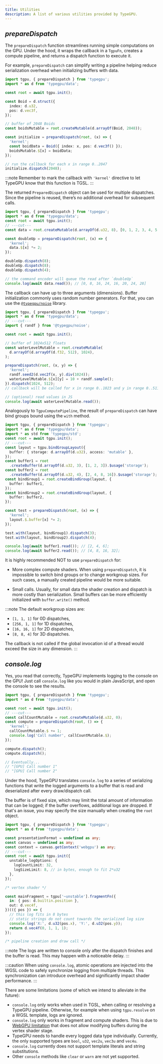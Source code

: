 ```yaml
---
title: Utilities
description: A list of various utilities provided by TypeGPU.
---
```


## *prepareDispatch*

The `prepareDispatch` function streamlines running simple computations on the GPU.
Under the hood, it wraps the callback in a `TgpuFn`, creates a compute pipeline, and returns a dispatch function to execute it.

For example, `prepareDispatch` can simplify writing a pipeline helping reduce serialization overhead when initializing buffers with data.

```ts twoslash
import tgpu, { prepareDispatch } from 'typegpu';
import * as d from 'typegpu/data';

const root = await tgpu.init();

const Boid = d.struct({
  index: d.u32,
  pos: d.vec3f,
});

// buffer of 2048 Boids
const boidsMutable = root.createMutable(d.arrayOf(Boid, 2048));

const initialize = prepareDispatch(root, (x) => {
  'kernel';
  const boidData = Boid({ index: x, pos: d.vec3f() });
  boidsMutable.$[x] = boidData;
});

// run the callback for each x in range 0..2047
initialize.dispatch(2048);
```

:::note
Remember to mark the callback with `'kernel'` directive to let TypeGPU know that this function is TGSL.
:::

The returned `PreparedDispatch` object can be used for multiple dispatches.
Since the pipeline is reused, there’s no additional overhead for subsequent calls.

```ts twoslash
import tgpu, { prepareDispatch } from 'typegpu';
import * as d from 'typegpu/data';
const root = await tgpu.init();
// ---cut---
const data = root.createMutable(d.arrayOf(d.u32, 8), [0, 1, 2, 3, 4, 5, 6, 7]);

const doubleUp = prepareDispatch(root, (x) => {
  'kernel';
  data.$[x] *= 2;
});

doubleUp.dispatch(8);
doubleUp.dispatch(8);
doubleUp.dispatch(4);

// the command encoder will queue the read after `doubleUp`
console.log(await data.read()); // [0, 8, 16, 24, 16, 20, 24, 28]
```

The callback can have up to three arguments (dimensions).
Buffer initialization commonly uses random number generators.
For that, you can use the [`@typegpu/noise`](TypeGPU/ecosystem/typegpu-noise) library.

```ts twoslash
import tgpu, { prepareDispatch } from 'typegpu';
import * as d from 'typegpu/data';
// ---cut---
import { randf } from '@typegpu/noise';

const root = await tgpu.init();

// buffer of 1024x512 floats
const waterLevelMutable = root.createMutable(
  d.arrayOf(d.arrayOf(d.f32, 512), 1024),
);

prepareDispatch(root, (x, y) => {
  'kernel';
  randf.seed2(d.vec2f(x, y).div(1024));
  waterLevelMutable.$[x][y] = 10 + randf.sample();
}).dispatch(1024, 512);
// callback will be called for x in range 0..1023 and y in range 0..511

// (optional) read values in JS
console.log(await waterLevelMutable.read());
```

Analogously to `TgpuComputePipeline`, the result of `prepareDispatch` can have bind groups bound using the `with` method.

```ts twoslash
import tgpu, { prepareDispatch } from 'typegpu';
import * as d from 'typegpu/data';
import * as std from 'typegpu/std';
const root = await tgpu.init();
// ---cut---
const layout = tgpu.bindGroupLayout({
  buffer: { storage: d.arrayOf(d.u32), access: 'mutable' },
});
const buffer1 = root
  .createBuffer(d.arrayOf(d.u32, 3), [1, 2, 3]).$usage('storage');
const buffer2 = root
  .createBuffer(d.arrayOf(d.u32, 4), [2, 4, 8, 16]).$usage('storage');
const bindGroup1 = root.createBindGroup(layout, {
  buffer: buffer1,
});
const bindGroup2 = root.createBindGroup(layout, {
  buffer: buffer2,
});

const test = prepareDispatch(root, (x) => {
  'kernel';
  layout.$.buffer[x] *= 2;
});

test.with(layout, bindGroup1).dispatch(3);
test.with(layout, bindGroup2).dispatch(4);

console.log(await buffer1.read()); // [2, 4, 6];
console.log(await buffer2.read()); // [4, 8, 16, 32];
```

It is highly recommended NOT to use `prepareDispatch` for:

- More complex compute shaders.
When using `prepareDispatch`, it is impossible to switch bind groups or to change workgroup sizes.
For such cases, a manually created pipeline would be more suitable.

- Small calls.
Usually, for small data the shader creation and dispatch is more costly than serialization.
Small buffers can be more efficiently initialized with `buffer.write()` method.

:::note
The default workgroup sizes are:

- `[1, 1, 1]` for 0D dispatches,
- `[256, 1, 1]` for 1D dispatches,
- `[16, 16, 1]` for 2D dispatches,
- `[8, 8, 4]` for 3D dispatches.

The callback is not called if the global invocation id of a thread would exceed the size in any dimension.
:::

## *console.log*

Yes, you read that correctly, TypeGPU implements logging to the console on the GPU!
Just call `console.log` like you would in plain JavaScript, and open the console to see the results.

```ts twoslash
import tgpu, { prepareDispatch } from 'typegpu';
import * as d from 'typegpu/data';

const root = await tgpu.init();
// ---cut---
const callCountMutable = root.createMutable(d.u32, 0);
const compute = prepareDispatch(root, () => {
  'kernel';
  callCountMutable.$ += 1;
  console.log('Call number', callCountMutable.$);
});

compute.dispatch(); 
compute.dispatch();

// Eventually...
// "[GPU] Call number 1"
// "[GPU] Call number 2"
```

Under the hood, TypeGPU translates `console.log` to a series of serializing functions that write the logged arguments to a buffer that is read and deserialized after every draw/dispatch call.

The buffer is of fixed size, which may limit the total amount of information that can be logged; if the buffer overflows, additional logs are dropped.
If that's an issue, you may specify the size manually when creating the `root` object.

```ts twoslash
import tgpu, { prepareDispatch } from 'typegpu';
import * as d from 'typegpu/data';

const presentationFormat = undefined as any;
const canvas = undefined as any;
const context = canvas.getContext('webgpu') as any;
// ---cut---
const root = await tgpu.init({
  unstable_logOptions: {
    logCountLimit: 32,
    logSizeLimit: 8, // in bytes, enough to fit 2*u32
  },
});

/* vertex shader */

const mainFragment = tgpu['~unstable'].fragmentFn({
  in: { pos: d.builtin.position },
  out: d.vec4f,
})(({ pos }) => {
  // this log fits in 8 bytes
  // static strings do not count towards the serialized log size
  console.log('X:', d.u32(pos.x), 'Y:', d.u32(pos.y));
  return d.vec4f(0, 1, 1, 1);
});

/* pipeline creation and draw call */
```

:::note
The logs are written to console only after the dispatch finishes and the buffer is read.
This may happen with a noticeable delay.
:::

:::caution
When using `console.log`, atomic operations are injected into the WGSL code to safely synchronize logging from multiple threads.
This synchronization can introduce overhead and significantly impact shader performance.
:::

There are some limitations (some of which we intend to alleviate in the future):

- `console.log` only works when used in TGSL, when calling or resolving a TypeGPU pipeline.
Otherwise, for example when using `tgpu.resolve` on a WGSL template, logs are ignored.
- `console.log` only works in fragment and compute shaders.
This is due to [WebGPU limitation](https://www.w3.org/TR/WGSL/#address-space) that does not allow modifying buffers during the vertex shader stage.
- TypeGPU needs to handle every logged data type individually.
Currently, the only supported types are `bool`, `u32`, `vec2u`, `vec3u` and `vec4u`.
- `console.log` currently does not support template literals and string substitutions.
- Other `console` methods like `clear` or `warn` are not yet supported.
